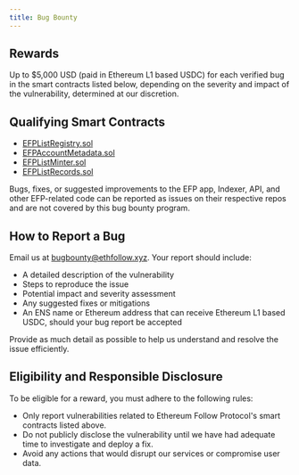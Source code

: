 ```yaml
---
title: Bug Bounty
---
```


## Rewards

Up to $5,000 USD (paid in Ethereum L1 based USDC) for each verified bug in the smart contracts listed below, depending on the severity and impact of the vulnerability, determined at our discretion.

## Qualifying Smart Contracts

- [EFPListRegistry.sol](https://github.com/ethereumfollowprotocol/contracts/blob/master/src/EFPListRegistry.sol)
- [EFPAccountMetadata.sol](https://github.com/ethereumfollowprotocol/contracts/blob/master/src/EFPAccountMetadata.sol)
- [EFPListMinter.sol](https://github.com/ethereumfollowprotocol/contracts/blob/master/src/EFPListMinter.sol)
- [EFPListRecords.sol](https://github.com/ethereumfollowprotocol/contracts/blob/master/src/EFPListRecords.sol)

Bugs, fixes, or suggested improvements to the EFP app, Indexer, API, and other EFP-related code can be reported as issues on their respective repos and are not covered by this bug bounty program.

## How to Report a Bug

Email us at [bugbounty@ethfollow.xyz](mailto:bugbounty@ethfollow.xyz). Your report should include:

- A detailed description of the vulnerability
- Steps to reproduce the issue
- Potential impact and severity assessment
- Any suggested fixes or mitigations
- An ENS name or Ethereum address that can receive Ethereum L1 based USDC, should your bug report be accepted

Provide as much detail as possible to help us understand and resolve the issue efficiently.

## Eligibility and Responsible Disclosure

To be eligible for a reward, you must adhere to the following rules:

- Only report vulnerabilities related to Ethereum Follow Protocol's smart contracts listed above.
- Do not publicly disclose the vulnerability until we have had adequate time to investigate and deploy a fix.
- Avoid any actions that would disrupt our services or compromise user data.
